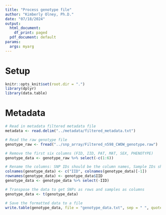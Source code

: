 ```yaml
---
title: "Process genotype file"
author: "Kimberly Olney, Ph.D."
date: "07/18/2024"
output:
  html_document:
    df_print: paged
  pdf_document: default
params:
  args: myarg
---
```


# Setup
```r
knitr::opts_knit$set(root.dir = ".")
library(dplyr)
library(data.table)
```

# Metadata
```r
# Read in metadata filtered metadata file 
metadata <- read.delim("../metadata/filtered_metadata.txt")

# Read the raw genotype file
genotype_raw <- fread("../snp_array/Filtered_n598_CWOW_genotype.raw")

# Remove the first six columns (FID, IID, PAT, MAT, SEX, PHENOTYPE)
genotype_data <- genotype_raw %>% select(-c(1:6))

# Rename the columns: SNP IDs should be the column names, Sample IDs should be the row names
colnames(genotype_data) <- c("IID", colnames(genotype_data)[-1])
rownames(genotype_data) <- genotype_data$IID
genotype_data <- genotype_data %>% select(-IID)

# Transpose the data to get SNPs as rows and samples as columns
genotype_data <- t(genotype_data)

# Save the formatted data to a file
write.table(genotype_data, file = "genotype_data.txt", sep = " ", quote = FALSE, col.names = NA)

```
